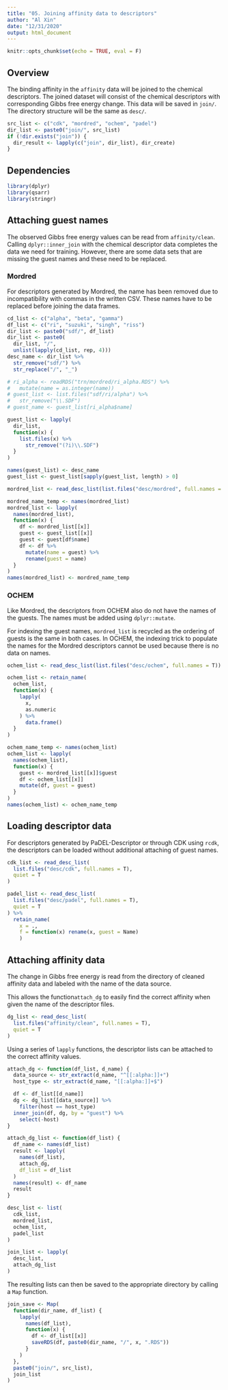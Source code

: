 ```yaml
---
title: "05. Joining affinity data to descriptors"
author: "Al Xin"
date: "12/31/2020"
output: html_document
---
```


```r
knitr::opts_chunk$set(echo = TRUE, eval = F)
```

## Overview

The binding affinity in the `affinity` data will be joined to the chemical descriptors. The joined dataset will consist of the chemical descriptors with corresponding Gibbs free energy change. This data will be saved in `join/`. The directory structure will be the same as `desc/`.

```r
src_list <- c("cdk", "mordred", "ochem", "padel")
dir_list <- paste0("join/", src_list)
if (!dir.exists("join")) {
  dir_result <- lapply(c("join", dir_list), dir_create)
}
```

## Dependencies

```r
library(dplyr)
library(qsarr)
library(stringr)
```


## Attaching guest names

The observed Gibbs free energy values can be read from `affinity/clean`. Calling `dplyr::inner_join` with the chemical descriptor data completes the data we need for training. However, there are some data sets that are missing the guest names and these need to be replaced.

### Mordred

For descriptors generated by Mordred, the name has been removed due to incompatibility with commas in the written CSV. These names have to be replaced before joining the data frames.

```r
cd_list <- c("alpha", "beta", "gamma")
df_list <- c("ri", "suzuki", "singh", "riss")
dir_list <- paste0("sdf/", df_list)
dir_list <- paste0(
  dir_list, "/", 
  unlist(lapply(cd_list, rep, 4)))
desc_name <- dir_list %>% 
  str_remove("sdf/") %>%
  str_replace("/", "_")

# ri_alpha <- readRDS("trn/mordred/ri_alpha.RDS") %>%
#   mutate(name = as.integer(name))
# guest_list <- list.files("sdf/ri/alpha") %>%
#   str_remove("\\.SDF")
# guest_name <- guest_list[ri_alpha$name]

guest_list <- lapply(
  dir_list, 
  function(x) {
    list.files(x) %>%
      str_remove("(?i)\\.SDF")
  }
)

names(guest_list) <- desc_name
guest_list <- guest_list[sapply(guest_list, length) > 0]

mordred_list <- read_desc_list(list.files("desc/mordred", full.names = T))

mordred_name_temp <- names(mordred_list)
mordred_list <- lapply(
  names(mordred_list), 
  function(x) {
    df <- mordred_list[[x]]
    guest <- guest_list[[x]]
    guest <- guest[df$name]
    df <- df %>% 
      mutate(name = guest) %>%
      rename(guest = name)
  }
)
names(mordred_list) <- mordred_name_temp
```

### OCHEM

Like Mordred, the descriptors from OCHEM also do not have the names of the guests. The names must be added using `dplyr::mutate`.

For indexing the guest names, `mordred_list` is recycled as the ordering of guests is the same in both cases. In OCHEM, the indexing trick to populate the names for the Mordred descriptors cannot be used because there is no data on names.

```r
ochem_list <- read_desc_list(list.files("desc/ochem", full.names = T)) 

ochem_list <- retain_name(
  ochem_list, 
  function(x) {
    lapply(
      x, 
      as.numeric
    ) %>%
      data.frame()
  }
)

ochem_name_temp <- names(ochem_list)
ochem_list <- lapply(
  names(ochem_list), 
  function(x) {
    guest <- mordred_list[[x]]$guest
    df <- ochem_list[[x]]
    mutate(df, guest = guest)
  }
)
names(ochem_list) <- ochem_name_temp
```

## Loading descriptor data

For descriptors generated by PaDEL-Descriptor or through CDK using `rcdk`, the descriptors can be loaded without additional attaching of guest names. 

```r
cdk_list <- read_desc_list(
  list.files("desc/cdk", full.names = T), 
  quiet = T
)

padel_list <- read_desc_list(
  list.files("desc/padel", full.names = T), 
  quiet = T
) %>%
  retain_name(
    x = ., 
    f = function(x) rename(x, guest = Name)
    )
```

## Attaching affinity data

The change in Gibbs free energy is read from the directory of cleaned affinity data and labeled with the name of the data source. 

This allows the function`attach_dg` to easily find the correct affinity when given the name of the descriptor files.

```r
dg_list <- read_desc_list(
  list.files("affinity/clean", full.names = T), 
  quiet = T
)
```

Using a series of `lapply` functions, the descriptor lists can be attached to the correct affinity values. 

```r
attach_dg <- function(df_list, d_name) {
  data_source <- str_extract(d_name, "^[[:alpha:]]+") 
  host_type <- str_extract(d_name, "[[:alpha:]]+$")

  df <- df_list[[d_name]]
  dg <- dg_list[[data_source]] %>%
    filter(host == host_type)
  inner_join(df, dg, by = "guest") %>%
    select(-host)
}

attach_dg_list <- function(df_list) {
  df_name <- names(df_list)
  result <- lapply(
    names(df_list), 
    attach_dg, 
    df_list = df_list
  )
  names(result) <- df_name
  result
}

desc_list <- list(
  cdk_list, 
  mordred_list, 
  ochem_list, 
  padel_list
)

join_list <- lapply(
  desc_list, 
  attach_dg_list
)
```

The resulting lists can then be saved to the appropriate directory by calling a `Map` function. 

```r
join_save <- Map(
  function(dir_name, df_list) {
    lapply(
      names(df_list), 
      function(x) {
        df <- df_list[[x]]
        saveRDS(df, paste0(dir_name, "/", x, ".RDS"))
      }
    )
  }, 
  paste0("join/", src_list), 
  join_list
)
```

